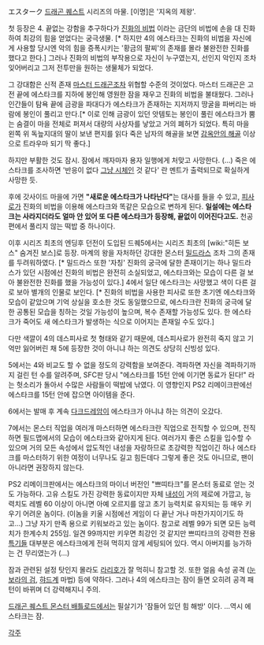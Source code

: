 エスターク
[[드래곤 퀘스트]] 시리즈의 마물. [이명]은 '지옥의 제왕'.

첫 등장은 4. 끝없는 강함을 추구하다가 [[진화의 비법]] 이라는 금단의 비법에 손을 대 진화하여 최강의 힘을 얻었다는 궁극생물. [* 하지만 4의 에스타크는 진화의 비법을 자신에게 사용할 당시엔 악의 힘을 증폭시키는 '황금의 팔찌'의 존재를 몰라 불완전한 진화를 했다고 한다.] 그러나 진화의 비법의 부작용으로 자신이 누구였는지, 선인지 악인지 조차 잊어버리고 그저 전투만을 원하는 생물체가 되었다.

그 강대함은 신적 존재 [[마스터 드래곤]]조차 위협할 수준의 것이었다. 마스터 드래곤은 고전 끝에 에스타크를 지하에 봉인해 영원한 잠을 재우고 진화의 비법을 불태웠다. 그러나 인간들이 탐욕 끝에 금광을 파대다가 에스타크가 존재하는 지저까지 땅굴을 파버리는 바람에 봉인이 풀리고 만다.[* 이로 인해 금광이 있던 앗템토는 봉인이 풀린 에스타크가 뿜는 숨결이 마을 전체로 퍼져서 대량의 사상자를 낳았고 거의 폐허가 되었다. 특히 마을 왼쪽 위 독늪지대의 딸이 보낸 편지를 읽다 죽은 남자의 해골을 보면 [[테돈|감옥안의 해골]] 이상으로 트라우마 되기 딱 좋다.]

하지만 부활한 것도 잠시. 잠에서 깨자마자 용자 일행에게 처맞고 사망한다. (...) 죽은 에스타크를 조사하면 '반응이 없다 [[그냥 시체]]인 것 같다' 란 멘트가 출력되므로 확실하게 사망한 듯.

후에 갓사이드 마을에 가면 '''"새로운 에스타크가 나타난다"'''는 대사를 들을 수 있고, [[피사로]]가 진화의 비법을 이용해 에스타크와 똑같은 모습으로 변하게 된다.
'''일설에는 에스타크는 사라지더라도 얼마 안 있어 또 다른 에스타크가 등장해, 끝없이 이어진다고도.''' 천공편에서 풀리지 않는 떡밥 중 하나이다.

이후 시리즈 최초의 엔딩후 던전이 도입된 드퀘5에서는 시리즈 최초의 [wiki:"히든 보스" 숨겨진 보스]로 등장. 마계의 왕을 자처하던 강대한 몬스터 [[밀드라스]] 조차 그의 존재를 두려워하였다. [* 밀드라스 또한 '자칭' 진화의 궁극에 달한 존재이기는 하나 밀드라스가 있던 시점에선 진화의 비법은 완전히 소실되었고, 에스타크와는 모습이 다른 걸 보아 불완전한 진화를 했을 가능성이 있다.] 4에서 일단 에스타크는 사망했고 색이 다른 걸로 보아 별개의 인물로 보인다. [* 진화의 비법을 사용한 피사로 또한 초기엔 에스타크와 모습이 같았으며 기억 상실을 호소한 것도 동일했으므로, 에스타크란 진화의 궁극에 달한 공통된 모습을 칭하는 것일 가능성이 높으며, 복수 존재할 가능성도 있다. 한 에스타크가 죽어도 새 에스타크가 발생하는 식으로 이어지는 존재일 수도 있다.]

다만 색깔이 4의 데스피사로 첫 형태와 같기 때문에, 데스피사로가 완전히 죽지 않고 기억만 잃어버린 채 5에 등장한 것이 아니냐 하는 의견도 상당히 신빙성 있다.

5에서는 4와 비교도 할 수 없을 정도의 강력함을 보여준다. 격파하면 자신을 격파하기까지 걸린 턴 수를 알려주며, SFC판 당시 "에스타크를 15턴 안에 이기면 동료가 된다!" 라는 헛소리가 돌아서 수많은 사람들이 떡밥에 낚였다. 이 영향인지 PS2 리메이크판에선 에스타크를 15턴 안에 잡으면 아이템을 준다.


6에서는 발매 후 계속 [[다크드레암]]이 에스타크가 아니냐 하는 의견이 오갔다.


7에서는 몬스터 직업을 여러개 마스터하면 에스타크란 직업으로 전직할 수 있으며, 전직하면 필드맵에서의 모습이 에스타크와 같아지게 된다. 여러가지 좋은 스킬을 입수할 수 있으며 거의 모든 속성에서 압도적인 내성을 자랑하므로 초강력한 직업이긴 하나 에스타크를 마스터하기 위한 여정이 너무나도 길고 힘든데다 그렇게 좋은 것도 아니므로, 팬이 아니라면 권장하지 않는다.


PS2 리메이크판에서는 에스타크의 마이너 버전인 "쁘띠타크"를 몬스터 동료로 얻는 것도 가능하다. 고유 스킬도 가진 강력한 동료이지만 자체 [[내성]]이 거의 제로에 가깝고, 능력치도 레벨 60 이상이 아니면 아예 오르지를 않고 초기 능력치로 유지되는 등 매우 키우기 어려운 놈이다. (이놈을 키울 시점에선 게임이 다 끝난 거나 마찬가지이기도 하고...) 그냥 자기 만족 용으로 키워보라고 있는 놈이다. 참고로 레벨 99가 되면 모든 능력치가 한계수치 255임. 일견 99까지만 키우면 최강인 것 같지만 쁘띠타크의 강력한 전용 [[특기]]들 대부분은 에스타크에게 전혀 먹히지 않게 세팅되어 있다. 역시 아버지를 능가하는 건 무리였는가 (...)

잠과 관련된 설정 탓인지 몰라도 [[라리호]]가 잘 먹히니 참고할 것. 또한 얼음 속성 공격 ([[눈보라의 검]], [[햐드]]계 마법) 등에 약하다. 그러나 4의 에스타크는 잠이 들면 오히려 공격 패턴이 바뀌며 더 강력해지니 주의.

{{{#!html
<object width="480" height="385"><param name="movie" value="http://www.youtube.com/v/jpTbbwB0pr8&hl=ja_JP&fs=1&rel=0"></param><param name="allowFullScreen" value="true"></param><param name="allowscriptaccess" value="always"></param><embed src="http://www.youtube.com/v/jpTbbwB0pr8&hl=ja_JP&fs=1&rel=0" type="application/x-shockwave-flash" allowscriptaccess="always" allowfullscreen="true" width="480" height="385"></embed></object>}}}

[[드래곤 퀘스트 몬스터 배틀로드]]에서는 필살기가 '잠들어 있던 힘 해방' 이다. ...역시 에스타크는 잠.

[[각주]]
